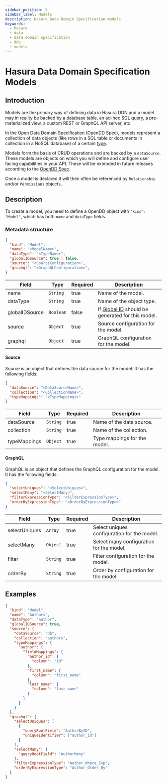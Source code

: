 ```yaml
---
sidebar_position: 5
sidebar_label: Models
description: Hasura Data Domain Specification models
keywords:
  - hasura
  - data
  - data domain specification
  - dds
  - models
---
```


# Hasura Data Domain Specification Models

## Introduction

Models are the primary way of defining data in Hasura DDN and a model may in reality be backed by a database table, an
ad-hoc SQL query, a pre-materialized view, a custom REST or GraphQL API server, etc.

In the Open Data Domain Specification (OpenDD Spec), models represent a collection of data objects (like rows in a
SQL table or documents in collection in a NoSQL database) of a certain [type](./types.mdx).

Models form the basis of CRUD operations and are backed by a `dataSource`. These models are objects on which you will
define and configure user facing capabilities in your API. These will be extended in future releases according to
the [OpenDD Spec](https://github.com/hasura/open-data-domain-specification).

Once a model is declared it will then often be referenced by `Relationship` and/or
`Permissions` objects.

## Description

To create a model, you need to define a OpenDD object with `"kind": "Model"`, which has both `name` and `dataType` fields.

### Metadata structure

```json
{
  "kind": "Model",
  "name": "<ModelName>",
  "dataType": "<TypeName>",
  "globalIDSource": true | false,
  "source": "<SourceConfiguration>",
  "graphql": "<GraphQLConfiguration>",
}
```

| Field          | Type      | Required | Description                                                         |
| -------------- | --------- | -------- | ------------------------------------------------------------------- |
| name           | `String`  | true     | Name of the model.                                                  |
| dataType       | `String`  | true     | Name of the object type.                                            |
| globalIDSource | `Boolean` | false    | If [Global ID](./global-id.mdx) should be generated for this model. |
| source         | `Object`  | true     | Source configuration for the model.                                 |
| graphql        | `Object`  | true     | GraphQL configuration for the model.                                |

#### Source

Source is an object that defines the data source for the model. It has the following fields:

```json
{
  "dataSource": "<DataSourceName>",
  "collection": "<CollectionName>",
  "typeMappings": "<TypeMappings>"
}
```

| Field        | Type     | Required | Description                  |
| ------------ | -------- | -------- | ---------------------------- |
| dataSource   | `String` | true     | Name of the data source.     |
| collection   | `String` | true     | Name of the collection.      |
| typeMappings | `Object` | true     | Type mappings for the model. |

#### GraphQL

GraphQL is an object that defines the GraphQL configuration for the model. It has the following fields:

```json
{
  "selectUniques": "<SelectUniques>",
  "selectMany": "<SelectMany>",
  "filterExpressionType": "<FilterExpressionType>",
  "orderByExpressionType": "<OrderByExpressionType>"
}
```

| Field         | Type     | Required | Description                                 |
| ------------- | -------- | -------- | ------------------------------------------- |
| selectUniques | `Array`  | true     | Select uniques configuration for the model. |
| selectMany    | `Object` | true     | Select many configuration for the model.    |
| filter        | `String` | true     | Filter configuration for the model.         |
| orderBy       | `String` | true     | Order by configuration for the model.       |

## Examples

```json
{
  "kind": "Model",
  "name": "Authors",
  "dataType": "author",
  "globalIDSource": true,
  "source": {
    "dataSource": "db",
    "collection": "authors",
    "typeMappings": {
      "author": {
        "fieldMappings": {
          "author_id": {
            "column": "id"
          },
          "first_name": {
            "column": "first_name"
          },
          "last_name": {
            "column": "last_name"
          }
        }
      }
    }
  },
  "graphql": {
    "selectUniques": [
      {
        "queryRootField": "AuthorByID",
        "uniqueIdentifier": ["author_id"]
      }
    ],
    "selectMany": {
      "queryRootField": "AuthorMany"
    },
    "filterExpressionType": "Author_Where_Exp",
    "orderByExpressionType": "Author_Order_By"
  }
}
```
